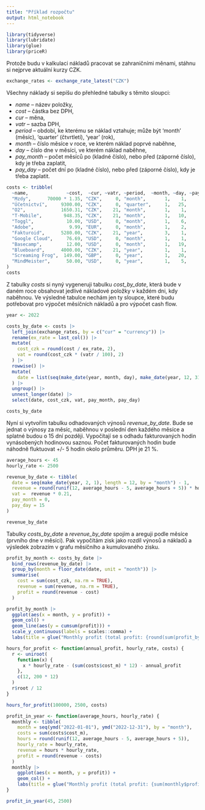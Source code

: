 ```yaml
---
title: "Příklad rozpočtu"
output: html_notebook
---
```


```r
library(tidyverse)
library(lubridate)
library(glue)
library(priceR)
```

Protože budu v kalkulaci nákladů pracovat se zahraničními měnami, stáhnu si nejprve aktuální kurzy CZK.

```r
exchange_rates <- exchange_rate_latest("CZK")
```

Všechny náklady si sepíšu do přehledné tabulky s těmito sloupci:

- *name* -- název položky,
- *cost* -- částka bez DPH,
- *cur* -- měna,
- *vatr* -- sazba DPH,
- *period* -- období, ke kterému se náklad vztahuje; může být 'month' (měsíc), 'quarter' (čtvrtletí), 'year' (rok),
- *month* -- číslo měsíce v roce, ve kterém náklad poprvé naběhne,
- *day* -- číslo dne v měsíci, ve kterém náklad naběhne,
- *pay_month* -- počet měsíců po (kladné číslo), nebo před (záporné číslo), kdy je třeba zaplatit,
- *pay_day* -- počet dní po (kladné číslo), nebo před (záporné číslo), kdy je třeba zaplatit.

```r
costs <- tribble(
  ~name,              ~cost,  ~cur, ~vatr, ~period,  ~month, ~day, ~pay_month, ~pay_day,
  "Mzdy",      70000 * 1.35, "CZK",     0, "month",       1,    1,          1,       15,
  "Účetnictví",     9300.00, "CZK",     0, "quarter",     1,   25,          0,        0,
  "O2",             1650.31, "CZK",    21, "month",       1,    1,          0,       10,
  "T-Mobile",        948.35, "CZK",    21, "month",       1,   10,          0,       10,
  "Toggl",            10.00, "USD",     0, "month",       1,    6,          0,        0,
  "Adobe",             9.99, "EUR",     0, "month",       1,    2,          0,        0,
  "Fakturoid",      5280.00, "CZK",    21, "year",        3,    1,          0,        7,
  "Google Cloud",     76.69, "USD",     0, "month",       1,    1,          0,        0,
  "Basecamp",         12.00, "USD",     0, "month",       1,   19,          0,        0,
  "Blueboard",      4000.00, "CZK",    21, "year",        1,    1,          0,       10,
  "Screaming Frog",  149.00, "GBP",     0, "year",        1,   20,          0,        0,
  "MindMeister",      50.00, "USD",     0, "year",        1,    5,          0,        0
)
costs
```

Z tabulky *costs* si nyný vygeneruji tabulku *cost_by_date*, která bude v daném roce obsahovat jedlivé nákladové položky v každém  dni, kdy naběhnou. Ve výsledné tabulce nechám jen ty sloupce, které budu potřebovat pro výpočet měsíčních nákladů a pro výpočet cash flow.

```r
year <- 2022

costs_by_date <- costs |> 
  left_join(exchange_rates, by = c("cur" = "currency")) |> 
  rename(ex_rate = last_col()) |> 
  mutate(
    cost_czk = round(cost / ex_rate, 2),
    vat = round(cost_czk * (vatr / 100), 2)
  ) |> 
  rowwise() |> 
  mutate(
    date = list(seq(make_date(year, month, day), make_date(year, 12, 31), by = period))
  ) |> 
  ungroup() |> 
  unnest_longer(date) |> 
  select(date, cost_czk, vat, pay_month, pay_day)

costs_by_date
```

Nyní si vytvořím tabulku odhadovaných výnosů *revenue_by_date*. Bude se jednat o výnosy za měsíc, naběhnou v poslední den každého měsíce a splatné budou o 15 dní později. Vypočítají se s odhadu fakturovaných hodin vynásobených hodinovou saznou. Počet fakturovaných hodin bude náhodně fluktuovat +/- 5 hodin okolo průměru. DPH je 21 %.

```r
average_hours <- 45
hourly_rate <- 2500

revenue_by_date <- tibble(
  date = seq(make_date(year, 2, 1), length = 12, by = "month") - 1,
  revenue = round(runif(12, average_hours - 5, average_hours + 5)) * hourly_rate,
  vat =  revenue * 0.21,
  pay_month = 0,
  pay_day = 15
)

revenue_by_date
```
Tabulky *costs_by_date* a *revenue_by_date* spojím a areguji podle měsíce (prvního dne v měsíci). Pak  vypočítám zisk jako rozdíl výnosů a nákladů a výsledek zobrazím v grafu měsíčního a kumulovaného zisku.

```r
profit_by_month <- costs_by_date |> 
  bind_rows(revenue_by_date) |> 
  group_by(month = floor_date(date, unit = "month")) |> 
  summarise(
    cost = sum(cost_czk, na.rm = TRUE),
    revenue = sum(revenue, na.rm = TRUE),
    profit = round(revenue - cost)
  )

profit_by_month |> 
  ggplot(aes(x = month, y = profit)) +
  geom_col() +
  geom_line(aes(y = cumsum(profit))) +
  scale_y_continuous(labels = scales::comma) +
  labs(title = glue("Monthly profit (total profit: {round(sum(profit_by_month$profit))} Kč)"))
```

```r
hours_for_profit <- function(annual_profit, hourly_rate, costs) {
  r <- uniroot(
    function(x) {
      x * hourly_rate - (sum(costs$cost_m) * 12) - annual_profit
    },
    c(12, 200 * 12)
  )
  r$root / 12
}
```

```r
hours_for_profit(100000, 2500, costs)
```

```r
profit_in_year <- function(average_hours, hourly_rate) {
  monthly <- tibble(
    month = seq(ymd("2022-01-01"), ymd("2022-12-31"), by = "month"),
    costs = sum(costs$cost_m),
    hours = round(runif(12, average_hours - 5, average_hours + 5)),
    hourly_rate = hourly_rate,
    revenue = hours * hourly_rate,
    profit = round(revenue - costs)
  )
  monthly |> 
    ggplot(aes(x = month, y = profit)) +
    geom_col() +
    labs(title = glue("Monthly profit (total profit: {sum(monthly$profit)} Kč)"))
}
```

```r
profit_in_year(45, 2500)
```


